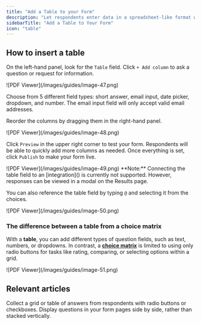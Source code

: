 ```yaml
---
title: "Add a Table to your Form"
description: "Let respondents enter data in a spreadsheet-like format with multiple rows and columns. Use different field types to collect structured information in bulk, like an order list, expense breakdown, or staff directory."
sidebarTitle: "Add a Table to Your Form"
icon: "table"
---
```


## How to insert a table

On the left-hand panel, look for the `Table` field. Click `+ Add column` to ask a question or request for information.

<Frame>
  ![PDF Viewer](/images/guides/image-47.png)
</Frame>

Choose from 5 different field types: short answer, email input, date picker, dropdown, and number. The email input field will only accept valid email addresses.

Reorder the columns by dragging them in the right-hand panel.

<Frame style={{ width: '192px' , height: '273px' }}>
  ![PDF Viewer](/images/guides/image-48.png)
</Frame>

Click `Preview` in the upper right corner to test your form. Respondents will be able to quickly add more columns as needed. Once everything is set, click `Publish` to make your form live.

<Frame>
  ![PDF Viewer](/images/guides/image-49.png)
</Frame>

<Note>
  **Note:** Connecting the table field to an [integration]() is currently not supported. However, responses can be viewed in a modal on the Results page.
</Note>

You can also reference the table field by typing `@` and selecting it from the choices.

<Frame style={{ width: '288px' , height: '243px' }}>
  ![PDF Viewer](/images/guides/image-50.png)
</Frame>

### The difference between a table from a choice matrix

With a **table**, you can add different types of question fields, such as text, numbers, or dropdowns. In contrast, a [**choice matrix**](/matrix) is limited to using only radio buttons for tasks like rating, comparing, or selecting options within a grid.

<Frame style={{ width: '480px' , height: '339px' }}>
  ![PDF Viewer](/images/guides/image-51.png)
</Frame>

## Relevant articles

<CardGroup cols={3}>
  <Card title="Choice matrix" icon="grid" iconType="regular" color="#FFC738" href="/matrix">
    Collect a grid or table of answers from respondents with radio buttons or checkboxes.
  </Card>
  <Card title="Multi-column forms" icon="table-columns" iconType="regular" color="#FFC738" href="/multi-column-forms">
    Display questions in your form pages side by side, rather than stacked vertically.
  </Card>
</CardGroup>
